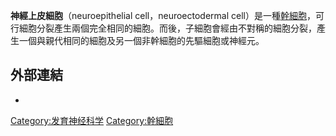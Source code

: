 '''神經上皮細胞'''（neuroepithelial cell，neuroectodermal cell）是一種[[幹細胞|幹細胞]]，可行細胞分裂產生兩個完全相同的細胞。而後，子細胞會經由不對稱的細胞分裂，產生一個與親代相同的細胞及另一個非幹細胞的先驅細胞或神經元。

==外部連結==
* {{MeshName|neuroepithelial+cells}}

[[Category:发育神经科学|Category:发育神经科学]]
[[Category:幹細胞|Category:幹細胞]]

{{developmental-biology-stub}}
